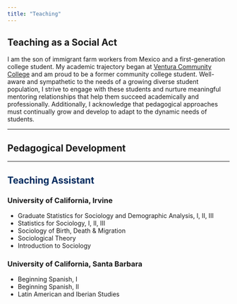 ```yaml
---
title: "Teaching"
---
```


<h2>**Teaching as a Social Act**</h2>
I am the son of immigrant farm workers from Mexico and a first-generation college student. My academic trajectory began at [Ventura Community College](https://www.venturacollege.edu/) and am proud to be a former community college student. Well-aware and sympathetic to the needs of a growing diverse student population, I strive to engage with these students and nurture meaningful mentoring relationships that help them succeed academically and professionally. Additionally, I acknowledge that pedagogical approaches must continually grow and develop to adapt to the dynamic needs of students. 

----

<h2>**Pedagogical Development**</h2>



---

<h2><span style="color: #002A5E;">**Teaching Assistant**</span></h2>

### University of California, Irvine

  * Graduate Statistics for Sociology and Demographic Analysis, I, II, III
  * Statistics for Sociology, I, II, III
  * Sociology of Birth, Death & Migration
  * Sociological Theory
  * Introduction to Sociology
  
### University of California, Santa Barbara

  * Beginning Spanish, I
  * Beginning Spanish, II
  * Latin American and Iberian Studies




